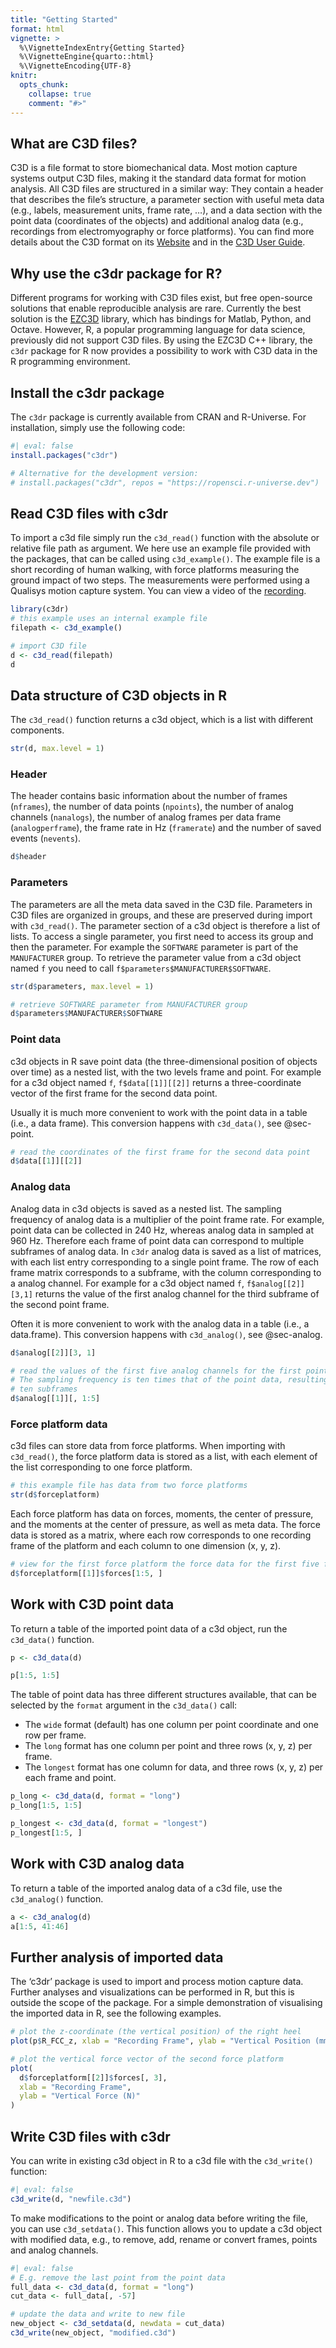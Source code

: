```yaml
---
title: "Getting Started"
format: html
vignette: >
  %\VignetteIndexEntry{Getting Started}
  %\VignetteEngine{quarto::html}
  %\VignetteEncoding{UTF-8}
knitr:
  opts_chunk: 
    collapse: true
    comment: "#>" 
---
```


## What are C3D files?

C3D is a file format to store biomechanical data.
Most motion capture systems output C3D files, making it the standard data format for motion analysis.
All C3D files are structured in a similar way: They contain a header that describes the file's structure, a parameter section with useful meta data (e.g., labels, measurement units, frame rate, ...), and a data section with the point data (coordinates of the objects) and additional analog data (e.g., recordings from electromyography or force platforms).
You can find more details about the C3D format on its [Website](https://www.c3d.org/index.html) and in the [C3D User Guide](https://www.c3d.org/docs/C3D_User_Guide.pdf).

## Why use the c3dr package for R?

Different programs for working with C3D files exist, but free open-source solutions that enable reproducible analysis are rare.
Currently the best solution is the [EZC3D](https://github.com/pyomeca/ezc3d) library, which has bindings for Matlab, Python, and Octave.
However, R, a popular programming language for data science, previously did not support C3D files.
By using the EZC3D C++ library, the `c3dr` package for R now provides a possibility to work with C3D data in the R programming environment.

## Install the c3dr package

The `c3dr` package is currently available from CRAN and R-Universe.
For installation, simply use the following code:

```r
#| eval: false
install.packages("c3dr")

# Alternative for the development version:
# install.packages("c3dr", repos = "https://ropensci.r-universe.dev")
```

## Read C3D files with c3dr

To import a c3d file simply run the `c3d_read()` function with the absolute or relative file path as argument.
We here use an example file provided with the packages, that can be called using `c3d_example()`.
The example file is a short recording of human walking, with force platforms measuring the ground impact of two steps. 
The measurements were performed using a Qualisys motion capture system.
You can view a video of the [recording](https://github.com/ropensci/c3dr/blob/main/video/index.md).

```r
library(c3dr)
# this example uses an internal example file
filepath <- c3d_example()

# import C3D file
d <- c3d_read(filepath)
d
```

## Data structure of C3D objects in R

The `c3d_read()` function returns a c3d object, which is a list with different components.

```r
str(d, max.level = 1)
```

### Header

The header contains basic information about the number of frames (`nframes`), the number of data points (`npoints`), the number of analog channels (`nanalogs`), the number of analog frames per data frame (`analogperframe`), the frame rate in Hz (`framerate`) and the number of saved events (`nevents`).

```r
d$header
```

### Parameters

The parameters are all the meta data saved in the C3D file.
Parameters in C3D files are organized in groups, and these are preserved during import with `c3d_read()`.
The parameter section of a c3d object is therefore a list of lists.
To access a single parameter, you first need to access its group and then the parameter.
For example the `SOFTWARE` parameter is part of the `MANUFACTURER` group.
To retrieve the parameter value from a c3d object named `f` you need to call `f$parameters$MANUFACTURER$SOFTWARE`.

```r
str(d$parameters, max.level = 1)

# retrieve SOFTWARE parameter from MANUFACTURER group
d$parameters$MANUFACTURER$SOFTWARE
```

### Point data

c3d objects in R save point data (the three-dimensional position of objects over time) as a nested list, with the two levels frame and point.
For example for a c3d object named `f`, `f$data[[1]][[2]]` returns a three-coordinate vector of the first frame for the second data point.

Usually it is much more convenient to work with the point data in a table (i.e., a data frame).
This conversion happens with `c3d_data()`, see @sec-point.

```r
# read the coordinates of the first frame for the second data point
d$data[[1]][[2]]
```

### Analog data

Analog data in c3d objects is saved as a nested list.
The sampling frequency of analog data is a multiplier of the point frame rate.
For example, point data can be collected in 240 Hz, whereas analog data in sampled at 960 Hz.
Therefore each frame of point data can correspond to multiple subframes of analog data.
In `c3dr` analog data is saved as a list of matrices, with each list entry corresponding to a single point frame.
The row of each frame matrix corresponds to a subframe, with the column corresponding to a analog channel.
For example for a c3d object named `f`, `f$analog[[2]][3,1]` returns the value of the first analog channel for the third subframe of the second point frame.

Often it is more convenient to work with the analog data in a table (i.e., a data.frame).
This conversion happens with `c3d_analog()`, see @sec-analog.

```r
d$analog[[2]][3, 1]

# read the values of the first five analog channels for the first point frame
# The sampling frequency is ten times that of the point data, resulting in
# ten subframes
d$analog[[1]][, 1:5]
```

### Force platform data

c3d files can store data from force platforms.
When importing with `c3d_read()`, the force platform data is stored as a list, with each element of the list corresponding to one force platform.

```r
# this example file has data from two force platforms
str(d$forceplatform)
```

Each force platform has data on forces, moments, the center of pressure, and the moments at the center of pressure, as well as meta data.
The force data is stored as a matrix, where each row corresponds to one recording frame of the platform and each column to one dimension (x, y, z).

```r
# view for the first force platform the force data for the first five frames
d$forceplatform[[1]]$forces[1:5, ]
```

## Work with C3D point data {#sec-point}

To return a table of the imported point data of a c3d object, run the `c3d_data()` function.

```r
p <- c3d_data(d)

p[1:5, 1:5]
```

The table of point data has three different structures available, that can be selected by the `format` argument in the `c3d_data()` call:

-   The `wide` format (default) has one column per point coordinate and one row per frame.
-   The `long` format has one column per point and three rows (x, y, z) per frame.
-   The `longest` format has one column for data, and three rows (x, y, z) per each frame and point.

```r
p_long <- c3d_data(d, format = "long")
p_long[1:5, 1:5]

p_longest <- c3d_data(d, format = "longest")
p_longest[1:5, ]
```

## Work with C3D analog data {#sec-analog}

To return a table of the imported analog data of a c3d file, use the `c3d_analog()` function.

```r
a <- c3d_analog(d)
a[1:5, 41:46]
```

## Further analysis of imported data

The ‘c3dr’ package is used to import and process motion capture data.
Further analyses and visualizations can be performed in R, but this is outside the scope of the package.
For a simple demonstration of visualising the imported data in R, see the following examples.

```r
# plot the z-coordinate (the vertical position) of the right heel
plot(p$R_FCC_z, xlab = "Recording Frame", ylab = "Vertical Position (mm)")

# plot the vertical force vector of the second force platform
plot(
  d$forceplatform[[2]]$forces[, 3],
  xlab = "Recording Frame",
  ylab = "Vertical Force (N)"
)
```

## Write C3D files with c3dr

You can write in existing c3d object in R to a c3d file with the `c3d_write()` function:

```r
#| eval: false
c3d_write(d, "newfile.c3d")
```

To make modifications to the point or analog data before writing the file, you can use `c3d_setdata()`.
This function allows you to update a c3d object with modified data, e.g., to remove, add, rename or convert frames, points and analog channels.

```r
#| eval: false
# E.g. remove the last point from the point data
full_data <- c3d_data(d, format = "long")
cut_data <- full_data[, -57]

# update the data and write to new file
new_object <- c3d_setdata(d, newdata = cut_data)
c3d_write(new_object, "modified.c3d")
```
